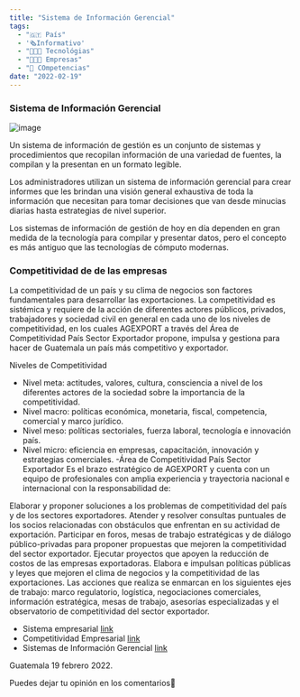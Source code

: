 ```yaml
---
title: "Sistema de Información Gerencial"
tags:
  - "🇬🇹 País"
  - '🗞Informativo'
  - "👨🏻‍💻 Tecnológias"
  - "👨🏻‍💼 Empresas"
  - "🎽 COmpetencias"
date: "2022-02-19"
---
```


### Sistema de Información Gerencial

![image](https://user-images.githubusercontent.com/81053948/154812104-12d46a2b-f128-4841-912f-19281ee1eb1e.png)

Un sistema de información de gestión es un conjunto de sistemas y procedimientos que recopilan información de una variedad de fuentes, la compilan y la presentan en un formato legible.

Los administradores utilizan un sistema de información gerencial para crear informes que les brindan una visión general exhaustiva de toda la información que necesitan para tomar decisiones que van desde minucias diarias hasta estrategias de nivel superior.

Los sistemas de información de gestión de hoy en día dependen en gran medida de la tecnología para compilar y presentar datos, pero el concepto es más antiguo que las tecnologías de cómputo modernas.

### Competitividad de de las empresas
La competitividad de un país y su clima de negocios son factores fundamentales para desarrollar las exportaciones.
La competitividad es sistémica y requiere de la acción de diferentes actores públicos, privados, trabajadores y sociedad civil en general en cada uno de los niveles de competitividad, en los cuales AGEXPORT a través del Área de Competitividad País Sector Exportador propone, impulsa y gestiona para hacer de Guatemala un país más competitivo y exportador.

Niveles de Competitividad

- Nivel meta:  actitudes, valores, cultura, consciencia a nivel de los diferentes actores de la sociedad sobre la importancia de la competitividad.
- Nivel macro: políticas económica, monetaria, fiscal, competencia, comercial y marco jurídico.
- Nivel meso: políticas sectoriales, fuerza laboral, tecnología e innovación país.
- Nivel micro: eficiencia en empresas, capacitación, innovación y estrategias comerciales.
-Área de Competitividad País Sector Exportador
Es el brazo estratégico de AGEXPORT y cuenta con un equipo de profesionales con amplia experiencia y trayectoria nacional e internacional con la responsabilidad de:

Elaborar y proponer soluciones a los problemas de competitividad del país y de los sectores exportadores.
Atender y resolver consultas puntuales de los socios relacionadas con obstáculos que enfrentan en su actividad de exportación.
Participar en foros, mesas de trabajo estratégicas y de diálogo público-privadas para proponer propuestas que mejoren la competitividad del sector exportador.
Ejecutar proyectos que apoyen la reducción de costos de las empresas exportadoras.
Elabora e impulsan políticas públicas y leyes que mejoren el clima de negocios y la competitividad de las exportaciones.
Las acciones que realiza se enmarcan en los siguientes ejes de trabajo: marco regulatorio, logística, negociaciones comerciales, información estratégica, mesas de trabajo, asesorías especializadas y el observatorio de competitividad del sector exportador.

- Sistema empresarial [link](https://www.siigo.com/blog/empresario/sistema-empresarial-la-alternativa-para-organizar-mejor-tu-negocio/)
- Competitividad Empresarial [link](https://export.com.gt/publico/competitividad-empresarial)
- Sistemas de Información Gerencial [link](https://www.tecnologias-informacion.com/sigerencial.html)

Guatemala 19 febrero 2022.

Puedes dejar tu opinión en los comentarios🙂 